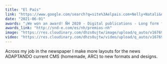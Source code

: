 ```yaml
---
title: "El País"
link: "https://www.google.com/search?q=site%3Aelpais.com+Nelly+Natali&oq=site%3Aelpai"
date: "2021-06-01"
awards: "¡We won an award! ÑH 2020 - Digital publications - Long form features - Bronze"
awards_link: "http://snd-e.com/es/nh/premios-nh"
image: "https://res.cloudinary.com/dhzs0ujtw/image/upload/q_auto/v1676925257/portfolio/noticias_fbbdtg"
video: "https://res.cloudinary.com/dhzs0ujtw/video/upload/q_auto/v1676922078/portfolio/noticias_lx6gar"
---
```


Across my job in the newspaper I make more layouts for the news ADAPTANDO current CMS (homemade, ARC) to new formats and designs.
